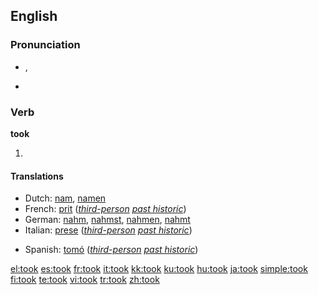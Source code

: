 ==English==

{{rank|left|part|off|160|took|nothing|God|three}}

===Pronunciation===
*{{IPA|/tʊk/}}, {{SAMPA|/tUk/}}
*{{audio|en-us-took.ogg|Audio (US)}}
*:{{rhymes|ʊk}}

===Verb===
'''took'''

# {{simple past of|[[take]]}}

====Translations====
{{trans-top|simple past of to take}}
*Dutch: [[nam]], [[namen]]
*French: [[prit]] (''[[third-person]] [[past historic]]'')
*German: [[nahm]], [[nahmst]], [[nahmen]], [[nahmt]]
*Italian: [[prese]] (''[[third-person]] [[past historic]]'')
{{trans-mid}}
*Spanish: [[tomó]] (''[[third-person]] [[past historic]]'')
{{trans-bottom}}

[[el:took]]
[[es:took]]
[[fr:took]]
[[it:took]]
[[kk:took]]
[[ku:took]]
[[hu:took]]
[[ja:took]]
[[simple:took]]
[[fi:took]]
[[te:took]]
[[vi:took]]
[[tr:took]]
[[zh:took]]